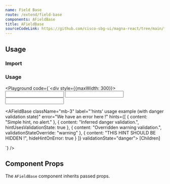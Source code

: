 ```yaml
---
name: Field Base
route: /extend/field-base
components: AFieldBase
title: AFieldBase
sourceCodeLink: https://github.com/cisco-sbg-ui/magna-react/tree/main/framework/components/AFieldBase
---
```


## Usage

### Import

<ComponentImport components="AFieldBase" />

### Usage

<Playground
  code={`<div style={{maxWidth: 300}}>
  <AFieldBase
    className="mb-3"
    label="Label - Normal"
    hints="This is a sample of hint text below a form field">
    <input type='text' />
  </AFieldBase>
  <AFieldBase
    className="mb-3"
    label="Label - Warning"
    hints="This is a sample of hint text below a form field"
    validationState="warning">
    <input type='text' />
  </AFieldBase>
  <AFieldBase
    className="mb-3"
    label="Label - Danger"
    hints="This is a sample of hint text below a form field"
    validationState="danger">
    <input type='text' />
  </AFieldBase>

  <AFieldBase
    className="mb-3"
    label="'hints' usage example (with danger validation state)"
    error="We have an error here !"
    hints={[
        {
            content: "Simple hint, no alert."
        },
        {
            content: "Inferred danger validation.",
            hintUsesValidationState: true
        },
        {
            content: "Overridden warning validation.",
            validationStateOverride: "warning"
        },
        {
            content: "THIS HINT SHOULD BE HIDDEN !",
            hideHintOnError: true
        }
    ]}
    validationState="danger">
    [Children]
  </AFieldBase>
</div>
`}
/>

## Component Props

The `AFieldBase` component inherits passed props.

<Props of="AFieldBase" />
